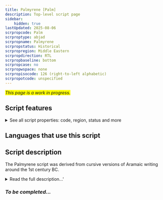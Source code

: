 ```yaml
---
title: Palmyrene [Palm]
description: Top-level script page
sidebar:
    hidden: true
lastUpdated: 2025-08-06
scrpropcode: Palm
scrproptype: abjad
scrpropname: Palmyrene
scrpropstatus: Historical
scrpropregion: Middle Eastern
scrpropdirection: RTL
scrpropbaseline: bottom
scrpropcase: no
scrpropwspace: none
scrpropisocode: 126 (right-to-left alphabetic)
scrpropotcode: unspecified
---
```


<span style='background-color:yellow'>_This page is a work in progress._</span>


## Script features

<details>
<summary> See all script properties: code, region, status and more</summary>
<ScriptInfo />
</details>

## Languages that use this script

<WsList script='Palm' wsMax='5' />

## Script description

The Palmyrene script was derived from cursive versions of Aramaic writing around the 1st century BC.

<details><summary>Read the full description...'</summary>_Not yet available._</details>

### _To be completed..._

